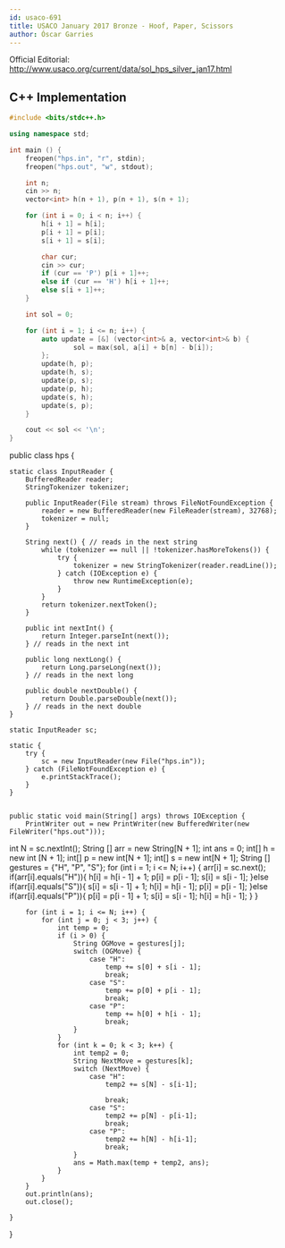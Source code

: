 ```yaml
---
id: usaco-691
title: USACO January 2017 Bronze - Hoof, Paper, Scissors
author: Óscar Garries
---
```


Official Editorial: http://www.usaco.org/current/data/sol_hps_silver_jan17.html

<LanguageSection>
<CPPSection>

## C++ Implementation

```cpp
#include <bits/stdc++.h>

using namespace std;

int main () {
	freopen("hps.in", "r", stdin);
	freopen("hps.out", "w", stdout);

	int n;
	cin >> n;
	vector<int> h(n + 1), p(n + 1), s(n + 1);

	for (int i = 0; i < n; i++) {
		h[i + 1] = h[i];
		p[i + 1] = p[i];
		s[i + 1] = s[i];

		char cur;
		cin >> cur;
		if (cur == 'P') p[i + 1]++;
		else if (cur == 'H') h[i + 1]++;
		else s[i + 1]++;
	}

	int sol = 0;

	for (int i = 1; i <= n; i++) {
		auto update = [&] (vector<int>& a, vector<int>& b) {
				sol = max(sol, a[i] + b[n] - b[i]);
		};
		update(h, p);
		update(h, s);
		update(p, s);
		update(p, h);
		update(s, h);
		update(s, p);
	}

	cout << sol << '\n';
}

```

</CPPSection>
</LanguageSection>
<LanguageSection>
	<JAVASection>

public class hps {

    static class InputReader {
        BufferedReader reader;
        StringTokenizer tokenizer;

        public InputReader(File stream) throws FileNotFoundException {
            reader = new BufferedReader(new FileReader(stream), 32768);
            tokenizer = null;
        }

        String next() { // reads in the next string
            while (tokenizer == null || !tokenizer.hasMoreTokens()) {
                try {
                    tokenizer = new StringTokenizer(reader.readLine());
                } catch (IOException e) {
                    throw new RuntimeException(e);
                }
            }
            return tokenizer.nextToken();
        }

        public int nextInt() {
            return Integer.parseInt(next());
        } // reads in the next int

        public long nextLong() {
            return Long.parseLong(next());
        } // reads in the next long

        public double nextDouble() {
            return Double.parseDouble(next());
        } // reads in the next double
    }

    static InputReader sc;

    static {
        try {
            sc = new InputReader(new File("hps.in"));
        } catch (FileNotFoundException e) {
            e.printStackTrace();
        }
    }


    public static void main(String[] args) throws IOException {
        PrintWriter out = new PrintWriter(new BufferedWriter(new FileWriter("hps.out")));
 int N = sc.nextInt(); String [] arr = new String[N + 1]; int ans = 0;
        int[] h = new int [N + 1]; int[] p = new int[N + 1]; int[] s = new int[N + 1];
        String [] gestures = {"H", "P", "S"};
        for (int i = 1; i <= N; i++) {
            arr[i] = sc.next();
            if(arr[i].equals("H")){
                h[i] = h[i - 1] + 1;
                p[i] = p[i - 1];
                s[i] = s[i - 1];
            }else if(arr[i].equals("S")){
                s[i] = s[i - 1] + 1;
                h[i] = h[i - 1];
                p[i] = p[i - 1];
            }else if(arr[i].equals("P")){
                p[i] = p[i - 1] + 1;
                s[i] = s[i - 1];
                h[i] = h[i - 1];
            }
        }

        for (int i = 1; i <= N; i++) {
            for (int j = 0; j < 3; j++) {
                int temp = 0;
                if (i > 0) {
                    String OGMove = gestures[j];
                    switch (OGMove) {
                        case "H":
                            temp += s[0] + s[i - 1];
                            break;
                        case "S":
                            temp += p[0] + p[i - 1];
                            break;
                        case "P":
                            temp += h[0] + h[i - 1];
                            break;
                    }
                }
                for (int k = 0; k < 3; k++) {
                    int temp2 = 0;
                    String NextMove = gestures[k];
                    switch (NextMove) {
                        case "H":
                            temp2 += s[N] - s[i-1];

                            break;
                        case "S":
                            temp2 += p[N] - p[i-1];
                            break;
                        case "P":
                            temp2 += h[N] - h[i-1];
                            break;
                    }
                    ans = Math.max(temp + temp2, ans);
                }
            }
        }
        out.println(ans);
        out.close();

    }
}
      </JAVASection>
</LanguageSection>
